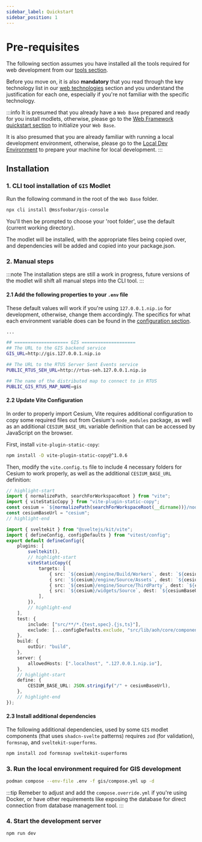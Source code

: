 ```yaml
---
sidebar_label: Quickstart
sidebar_position: 1
---
```



# Pre-requisites

The following section assumes you have installed all the tools required for web development from our
[tools section](../../get-started/tools.mdx).

Before you move on, it is also **mandatory** that you read through the key technology list in our
[web technologies](/overview/technologies/web.md) section and you understand the justification for each one,
especially if you're not familiar with the specific technology.

:::info
It is presumed that you already have a `Web Base` prepared and ready for you install modlets, otherwise, please go to the
[Web Framework quickstart section](../../web-base/quickstart/quickstart.mdx) to initialize your
`Web Base`.

It is also presumed that you are already familiar with running a local development environment, otherwise, please go to
the [Local Dev Environment](../../get-started/local-development.mdx) to prepare your machine for local
development.
:::

## Installation

### 1. CLI tool installation of `GIS` Modlet

Run the following command in the root of the `Web Base` folder.

```bash title="web-base"
npx cli install @mssfoobar/gis-console
```

You'll then be prompted to choose your 'root folder', use the default (current working directory).

The modlet will be installed, with the appropriate files being copied over, and dependencies will be added and copied
into your package.json.

### 2. Manual steps

:::note
The installation steps are still a work in progress, future versions of the modlet will shift all manual steps into the
CLI tool.
:::

#### 2.1 Add the following properties to your `.env` file

These default values will work if you're using `127.0.0.1.nip.io` for development, otherwise, change them accordingly.
The specifics for what each environment variable does can be found in the
[configuration section](../configuration/configuration.mdx#modlet-environment-variables).

```bash title=".env" {5,8,11}
...

## ==================== GIS ====================
## The URL to the GIS backend service
GIS_URL=http://gis.127.0.0.1.nip.io

## The URL to the RTUS Server Sent Events service
PUBLIC_RTUS_SEH_URL=http://rtus-seh.127.0.0.1.nip.io

## The name of the distributed map to connect to in RTUS
PUBLIC_GIS_RTUS_MAP_NAME=gis
```

#### 2.2 Update Vite Configuration

In order to properly import Cesium, Vite requires additional configuration to copy some required files out from Cesium's
`node_modules` package, as well as an additional `CESIUM_BASE_URL` variable definition that can be accessed by
JavaScript on the browser.

First, install `vite-plugin-static-copy`:

```bash
npm install -D vite-plugin-static-copy@^1.0.6
```

Then, modify the `vite.config.ts` file to include 4 necessary folders for Cesium to work properly, as well as the
additional `CESIUM_BASE_URL` definition:

```typescript
// highlight-start
import { normalizePath, searchForWorkspaceRoot } from "vite";
import { viteStaticCopy } from "vite-plugin-static-copy";
const cesium = `${normalizePath(searchForWorkspaceRoot(__dirname))}/node_modules/@cesium`;
const cesiumBaseUrl = "cesium";
// highlight-end

import { sveltekit } from "@sveltejs/kit/vite";
import { defineConfig, configDefaults } from "vitest/config";
export default defineConfig({
	plugins: [
		sveltekit(),
		// highlight-start
		viteStaticCopy({
			targets: [
				{ src: `${cesium}/engine/Build/Workers`, dest: `${cesiumBaseUrl}` },
				{ src: `${cesium}/engine/Source/Assets`, dest: `${cesiumBaseUrl}` },
				{ src: `${cesium}/engine/Source/ThirdParty`, dest: `${cesiumBaseUrl}` },
				{ src: `${cesium}/widgets/Source`, dest: `${cesiumBaseUrl}` },
			],
		}),
		// highlight-end
	],
	test: {
		include: ["src/**/*.{test,spec}.{js,ts}"],
		exclude: [...configDefaults.exclude, "src/lib/aoh/core/components/ui/*.ts"],
	},
	build: {
		outDir: "build",
	},
	server: {
		allowedHosts: [".localhost", ".127.0.0.1.nip.io"],
	},
	// highlight-start
	define: {
		CESIUM_BASE_URL: JSON.stringify("/" + cesiumBaseUrl),
	},
	// highlight-end
});
```

#### 2.3 Install additional dependencies

The following additional dependencies, used by some `GIS` modlet components (that uses `shadcn-svelte` patterns)
requires `zod` (for validation), `formsnap`, and `sveltekit-superforms`.

```bash
npm install zod formsnap sveltekit-superforms
```

### 3. Run the local environment required for GIS development

```bash title="dev-containers"
podman compose --env-file .env -f gis/compose.yml up -d
```

:::tip
Remeber to adjust and add the `compose.override.yml` if you're using Docker, or have other requirements like exposing
the database for direct connection from database management tool.
:::

### 4. Start the development server

```bash
npm run dev
```
